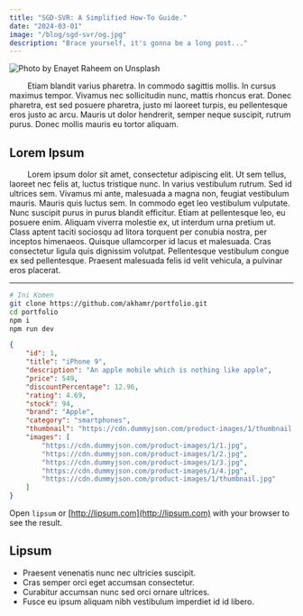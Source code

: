 ```yaml
---
title: "SGD-SVR: A Simplified How-To Guide."
date: "2024-03-01"
image: "/blog/sgd-svr/og.jpg"
description: "Brace yourself, it's gonna be a long post..."
---
```


<Img
    src="https://source.unsplash.com/3RQnQyyzA9c"
    width={768}
    height={576}
    alt="Photo by Enayet Raheem on Unsplash"
/>

&emsp;&emsp; Etiam blandit varius pharetra. In commodo sagittis mollis. In cursus maximus tempor. Vivamus nec sollicitudin nunc, mattis rhoncus erat. Donec pharetra, est sed posuere pharetra, justo mi laoreet turpis, eu pellentesque eros justo ac arcu. Mauris ut dolor hendrerit, semper neque suscipit, rutrum purus. Donec mollis mauris eu tortor aliquam.

## Lorem Ipsum

&emsp;&emsp; Lorem ipsum dolor sit amet, consectetur adipiscing elit. Ut sem tellus, laoreet nec felis at, luctus tristique nunc. In varius vestibulum rutrum. Sed id ultrices sem. Vivamus mi ante, malesuada a magna non, feugiat vestibulum mauris. Mauris quis luctus sem. In commodo eget leo vestibulum vulputate. Nunc suscipit purus in purus blandit efficitur. Etiam at pellentesque leo, eu posuere enim. Aliquam viverra molestie ex, ut interdum urna pretium ut. Class aptent taciti sociosqu ad litora torquent per conubia nostra, per inceptos himenaeos. Quisque ullamcorper id lacus et malesuada. Cras consectetur ligula quis dignissim volutpat. Pellentesque vestibulum congue ex sed pellentesque. Praesent malesuada felis id velit vehicula, a pulvinar eros placerat.

---

```bash
# Ini Komen
git clone https://github.com/akhamr/portfolio.git
cd portfolio
npm i
npm run dev
```

```json title="data/dummy.json"
{
    "id": 1,
    "title": "iPhone 9",
    "description": "An apple mobile which is nothing like apple",
    "price": 549,
    "discountPercentage": 12.96,
    "rating": 4.69,
    "stock": 94,
    "brand": "Apple",
    "category": "smartphones",
    "thumbnail": "https://cdn.dummyjson.com/product-images/1/thumbnail.jpg",
    "images": [
        "https://cdn.dummyjson.com/product-images/1/1.jpg",
        "https://cdn.dummyjson.com/product-images/1/2.jpg",
        "https://cdn.dummyjson.com/product-images/1/3.jpg",
        "https://cdn.dummyjson.com/product-images/1/4.jpg",
        "https://cdn.dummyjson.com/product-images/1/thumbnail.jpg"
    ]
}
```

Open `lipsum` or [http://lipsum.com](http://lipsum.com) with your browser to see the result.

## Lipsum

-   Praesent venenatis nunc nec ultricies suscipit.
-   Cras semper orci eget accumsan consectetur.
-   Curabitur accumsan nunc sed orci ornare ultrices.
-   Fusce eu ipsum aliquam nibh vestibulum imperdiet id id libero.

<Gist id="akhamr/43b3229d3b0dc9e1288f7b55569c7299" alt="10 data pertama" />
